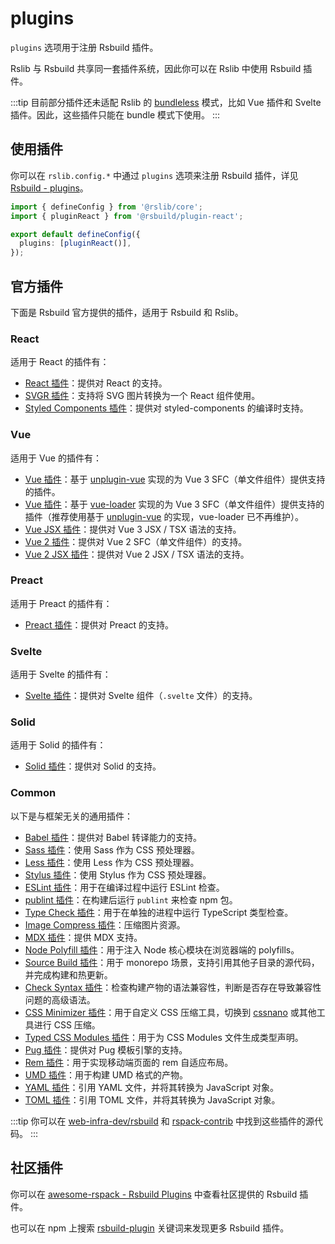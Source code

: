 
# plugins <RsbuildDocBadge path="/config/plugins" text="plugins" />

`plugins` 选项用于注册 Rsbuild 插件。

Rslib 与 Rsbuild 共享同一套插件系统，因此你可以在 Rslib 中使用 Rsbuild 插件。

:::tip
目前部分插件还未适配 Rslib 的 [bundleless](/guide/basic/output-structure#bundle--bundleless) 模式，比如 Vue 插件和 Svelte 插件。因此，这些插件只能在 bundle 模式下使用。
:::

## 使用插件

你可以在 `rslib.config.*` 中通过 `plugins` 选项来注册 Rsbuild 插件，详见 [Rsbuild - plugins](https://rsbuild.dev/zh/config/plugins)。

```ts title="rslib.config.ts"
import { defineConfig } from '@rslib/core';
import { pluginReact } from '@rsbuild/plugin-react';

export default defineConfig({
  plugins: [pluginReact()],
});
```

## 官方插件

下面是 Rsbuild 官方提供的插件，适用于 Rsbuild 和 Rslib。

### React

适用于 React 的插件有：

- [React 插件](https://rsbuild.dev/zh/plugins/list/plugin-react)：提供对 React 的支持。
- [SVGR 插件](https://rsbuild.dev/zh/plugins/list/plugin-svgr)：支持将 SVG 图片转换为一个 React 组件使用。
- [Styled Components 插件](https://github.com/rspack-contrib/rsbuild-plugin-styled-components)：提供对 styled-components 的编译时支持。

### Vue

适用于 Vue 的插件有：

- [Vue 插件](https://github.com/rspack-contrib/rsbuild-plugin-unplugin-vue)：基于 [unplugin-vue](https://github.com/unplugin/unplugin-vue) 实现的为 Vue 3 SFC（单文件组件）提供支持的插件。
- [Vue 插件](https://rsbuild.dev/zh/plugins/list/plugin-vue)：基于 [vue-loader](https://github.com/vuejs/vue-loader) 实现的为 Vue 3 SFC（单文件组件）提供支持的插件（推荐使用基于 [unplugin-vue](https://github.com/unplugin/unplugin-vue) 的实现，vue-loader 已不再维护）。
- [Vue JSX 插件](https://github.com/rspack-contrib/rsbuild-plugin-vue-jsx)：提供对 Vue 3 JSX / TSX 语法的支持。
- [Vue 2 插件](https://github.com/rspack-contrib/rsbuild-plugin-vue2)：提供对 Vue 2 SFC（单文件组件）的支持。
- [Vue 2 JSX 插件](https://github.com/rspack-contrib/rsbuild-plugin-vue2-jsx)：提供对 Vue 2 JSX / TSX 语法的支持。

### Preact

适用于 Preact 的插件有：

- [Preact 插件](https://rsbuild.dev/zh/plugins/list/plugin-preact)：提供对 Preact 的支持。

### Svelte

适用于 Svelte 的插件有：

- [Svelte 插件](https://rsbuild.dev/zh/plugins/list/plugin-svelte)：提供对 Svelte 组件（`.svelte` 文件）的支持。

### Solid

适用于 Solid 的插件有：

- [Solid 插件](https://rsbuild.dev/zh/plugins/list/plugin-solid)：提供对 Solid 的支持。

### Common

以下是与框架无关的通用插件：

- [Babel 插件](https://rsbuild.dev/zh/plugins/list/plugin-babel)：提供对 Babel 转译能力的支持。
- [Sass 插件](https://rsbuild.dev/zh/plugins/list/plugin-sass)：使用 Sass 作为 CSS 预处理器。
- [Less 插件](https://rsbuild.dev/zh/plugins/list/plugin-less)：使用 Less 作为 CSS 预处理器。
- [Stylus 插件](https://rsbuild.dev/zh/plugins/list/plugin-stylus)：使用 Stylus 作为 CSS 预处理器。
- [ESLint 插件](https://github.com/rspack-contrib/rsbuild-plugin-eslint)：用于在编译过程中运行 ESLint 检查。
- [publint 插件](https://github.com/rspack-contrib/rsbuild-plugin-publint)：在构建后运行 `publint` 来检查 npm 包。
- [Type Check 插件](https://github.com/rspack-contrib/rsbuild-plugin-type-check)：用于在单独的进程中运行 TypeScript 类型检查。
- [Image Compress 插件](https://github.com/rspack-contrib/rsbuild-plugin-image-compress)：压缩图片资源。
- [MDX 插件](https://github.com/rspack-contrib/rsbuild-plugin-mdx)：提供 MDX 支持。
- [Node Polyfill 插件](https://github.com/rspack-contrib/rsbuild-plugin-node-polyfill)：用于注入 Node 核心模块在浏览器端的 polyfills。
- [Source Build 插件](https://github.com/rspack-contrib/rsbuild-plugin-source-build)：用于 monorepo 场景，支持引用其他子目录的源代码，并完成构建和热更新。
- [Check Syntax 插件](https://github.com/rspack-contrib/rsbuild-plugin-check-syntax)：检查构建产物的语法兼容性，判断是否存在导致兼容性问题的高级语法。
- [CSS Minimizer 插件](https://github.com/rspack-contrib/rsbuild-plugin-css-minimizer)：用于自定义 CSS 压缩工具，切换到 [cssnano](https://github.com/cssnano/cssnano) 或其他工具进行 CSS 压缩。
- [Typed CSS Modules 插件](https://github.com/rspack-contrib/rsbuild-plugin-typed-css-modules)：用于为 CSS Modules 文件生成类型声明。
- [Pug 插件](https://github.com/rspack-contrib/rsbuild-plugin-pug)：提供对 Pug 模板引擎的支持。
- [Rem 插件](https://github.com/rspack-contrib/rsbuild-plugin-rem)：用于实现移动端页面的 rem 自适应布局。
- [UMD 插件](https://github.com/rspack-contrib/rsbuild-plugin-umd)：用于构建 UMD 格式的产物。
- [YAML 插件](https://github.com/rspack-contrib/rsbuild-plugin-yaml)：引用 YAML 文件，并将其转换为 JavaScript 对象。
- [TOML 插件](https://github.com/rspack-contrib/rsbuild-plugin-toml)：引用 TOML 文件，并将其转换为 JavaScript 对象。

:::tip
你可以在 [web-infra-dev/rsbuild](https://github.com/web-infra-dev/rsbuild) 和 [rspack-contrib](https://github.com/rspack-contrib) 中找到这些插件的源代码。
:::

## 社区插件

你可以在 [awesome-rspack - Rsbuild Plugins](https://github.com/web-infra-dev/awesome-rspack?tab=readme-ov-file#rsbuild-plugins) 中查看社区提供的 Rsbuild 插件。

也可以在 npm 上搜索 [rsbuild-plugin](https://www.npmjs.com/search?q=rsbuild-plugin&ranking=popularity) 关键词来发现更多 Rsbuild 插件。
